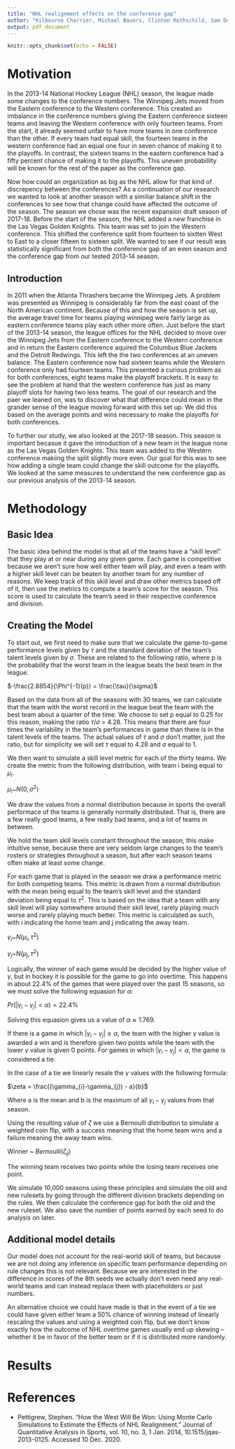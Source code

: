 ```yaml
---
title: "NHL realignment effects on the conference gap"
author: "Kilbourne Charrier, Michael Bauers, Clinton Rothschild, Sam Downs"
output: pdf_document
---
```


```r
knitr::opts_chunk$set(echo = FALSE)
```

# Motivation
   In the 2013-14 National Hockey League (NHL) season, the league made some changes to the conference numbers. The Winnipeg Jets moved from the Eastern conference to the Western conference. This created an imbalance in the conference numbers giving the Eastern conference sixteen teams and leaving the Western conference with only fourteen teams. From the start, it already seemed unfair to have more teams in one conference than the other. If every team had equal skill, the fourteen teams in the western conference had an equal one four in seven chance of making it to the playoffs. In contrast, the sixteen teams in the eastern conference had a fifty percent chance of making it to the playoffs. This uneven probabillity will be known for the rest of the paper as the conference gap.
   
  Now how could an organization as big as the NHL allow for that kind of discrepency between the conferences? As a continuation of our research we wanted to look at another season with a similiar balance shift in the conferences to see how that change could have affected the outcome of the season. The season we chose was the recent expansion draft season of 2017-18. Before the start of the season, the NHL added a new franchise in the Las Vegas Golden Knights. This team was set to join the Western conference. This shifted the conference split from fourteen to sixtten West to East to a closer fifteen to sixteen split. We wanted to see if our result was statistically significant from both the conference gap of an even season and the conference gap from our tested 2013-14 season.

## Introduction
  In 2011 when the Atlanta Thrashers became the Winnipeg Jets. A problem was presented as Winnipeg is considerably far from the east coast of the North American continent. Because of this and how the season is set up, the average travel time for teams playing winnipeg were fairly large as eastern conference teams play each other more often. Just before the start of the 2013-14 season, the league offices for the NHL decided to move over the Winnipeg Jets from the Eastern conference to the Western conference and in return the Eastern conference aquired the Columbus Blue Jackets and the Detroit Redwings. This left the the two conferences at an uneven balance. The Eastern conference now had sixteen teams while the Western conference only had fourteen teams. This presented a curious problem as for both conferences, eight teams make the playoff brackets. It is easy to see the problem at hand that the western conference has just as many playoff slots for having two less teams. The goal of our research and the paer we leaned on, was to discover what that difference could mean in the grander sense of the league moving forward with this set up. We did this based on the average points and wins necessary to make the playoffs for both conferences.

  To further our study, we also looked at the 2017-18 season. This season is important becasue it gave the introduction of a new team in the league none as the Las Vegas Golden Knights. This team was added to the Western conference makiing the split slightly more even. Our goal for this was to see how adding a single team could change the skill outcome for the playoffs. We looked at the same measures to understand the new conference gap as our previous analysis of the 2013-14 season.


# Methodology

## Basic Idea

The basic idea behind the model is that all of the teams have a "skill level" that they play at or near during any given game. Each game is competitive because we aren't sure how well either team will play, and even a team with a higher skill level can be beaten by another team for any number of reasons. We keep track of this skill level and draw other metrics based off of it, then use the metrics to compute a team's score for the season. This score is used to calculate the team's seed in their respective conference and division.

## Creating the Model

To start out, we first need to make sure that we calculate the game-to-game performance levels given by $\tau$ and the standard deviation of the team's talent levels given by $\sigma$. These are related to the following ratio, where p is the probability that the worst team in the league beats the best team in the league. 

$-\frac{2.8854}{\Phi^{-1}(p)} = \frac{\tau}{\sigma}$

Based on the data from all of the seasons with 30 teams, we can calculate that the team with the worst record in the league beat the team with the best team about a quarter of the time. We choose to set p equal to 0.25 for this reason, making the ratio $\tau/\sigma$ = 4.28. This means that there are four times the variability in the team's performances in game than there is in the talent levels of the teams. The actual values of $\tau$ and $\sigma$ don't matter, just the ratio, but for simplicity we will set $\tau$ equal to 4.28 and $\sigma$ equal to 1.

We then want to simulate a skill level metric for each of the thirty teams. We create the metric from the following distribution, with team i being equal to $\mu_{i}$.

$\mu_{i}$~$N(0,\sigma^{2})$

We draw the values from a normal distribution because in sports the overall performace of the teams is generally normally distributed. That is, there are a few really good teams, a few really bad teams, and a lot of teams in between.

We hold the team skill levels constant throughout the season, this make intuitive sense, because there are very seldom large changes to the team's rosters or strategies throughout a season, but after each season teams often make at least some change.

For each game that is played in the season we draw a performance metric for both competing teams. This metric is drawn from a normal distribution with the mean being equal to the team's skill level and the standard deviation being equal to $\tau^{2}$. This is based on the idea that a team with any skill level will play somewhere around their skill level, rarely playing much worse and rarely playing much better. This metric is calculated as such, with i indicating the home team and j indicating the away team.

$\gamma_{i}$~$N(\mu_{i}, \tau^{2})$

$\gamma_{j}$~$N(\mu_{j}, \tau^{2})$

Logically, the winner of each game would be decided by the higher value of $\gamma$, but in hockey it is possible for the game to go into overtime. This happens in about 22.4% of the games that were played over the past 15 seasons, so we must solve the following equasion for $\alpha$:

$Pr(|\gamma_{i}-\gamma_{j}| < \alpha) = 22.4$%

Solving this equasion gives us a value of $\alpha \approx 1.769.$

If there is a game in which $|\gamma_{i}-\gamma_{j}|\geq \alpha$, the team with the higher $\gamma$ value is awarded a win and is therefore given two points while the team with the lower $\gamma$ value is given 0 points. For games in which $|\gamma_{i}-\gamma_{j}| < \alpha$, the game is considered a tie.

In the case of a tie we linearly resale the $\gamma$ values with the following formula:

$\zeta = \frac{(\gamma_{i}-\gamma_{j}) - a}{b}$

Where a is the mean and b is the maximum of all $\gamma_{i}-\gamma_{j}$ values from that season.

Using the resulting value of $\zeta$ we use a Bernoulli distribution to simulate a weighted coin flip, with a success meaning that the home team wins and a failure meaning the away team wins.

Winner ~ $Bernoulli(\zeta_{ij})$

The winning team receives two points while the losing team receives one point.

We simulate 10,000 seasons using these principles and simulate the old and new rulesets by going through the different division brackets depending on the rules. We then calculate the conference gap for both the old and the new ruleset. We also save the number of points earned by each seed to do analysis on later.

## Additional model details

Our model does not account for the real-world skill of teams, but because we are not doing any inference on specific team performance depending on rule changes this is not relevant. Because we are interested in the difference in scores of the 8th seeds we actually don't even need any real-world teams and can instead replace them with placeholders or just numbers.

An alternative choice we could have made is that in the event of a tie we could have given either team a 50% chance of winning instead of linearly rescaling the values and using a weighted coin flip, but we don't know exactly how the outcome of NHL overtime games usually end up skewing -- whether it be in favor of the better team or if it is distributed more randomly.






# Results




# References

- Pettigrew, Stephen. “How the West Will Be Won: Using Monte Carlo Simulations to Estimate the Effects of NHL Realignment.” Journal of Quantitative Analysis in Sports, vol. 10, no. 3, 1 Jan. 2014, 10.1515/jqas-2013-0125. Accessed 10 Dec. 2020.